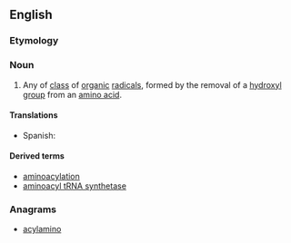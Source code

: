 ==English==
{{wikipedia|lang=en}}
===Etymology===
{{rfe|lang=en}}
===Noun===
{{en-noun}}

# {{context|organic chemistry|lang=en}} Any of [[class]] of [[organic]] [[radical]]s, formed by the removal of a [[hydroxyl]] [[group]] from an [[amino acid]].

====Translations====
{{trans-top|class of organic radicals}}
* Spanish: {{t|es|aminoacil|f}}
{{trans-mid}}
{{trans-bottom}}

====Derived terms====
* [[aminoacylation]]
* [[aminoacyl tRNA synthetase]]

===Anagrams===
* [[acylamino#English|acylamino]]